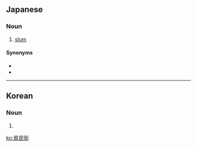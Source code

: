 ==Japanese==
{{ja-kanjitab|ひん|みん|がい}}

===Noun===
{{ja-noun|ひんみんがい}}

# [[slum]]

====Synonyms====
* {{ja-r|貧民窟|ひんみんくつ}}
* {{ja-r|スラム}}

----

==Korean==
{{ko-hanjatab}}

===Noun===
{{ko-noun|hj|hangeul=빈민가}}

# {{hanja form of|빈민가|[[slum]]}}

[[ko:貧民街]]